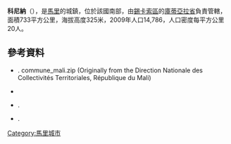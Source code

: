 '''科尼納'''（{{lang-fr|Konina}}），是[[馬里|馬里]]的城鎮，位於該國南部，由[[錫卡索區|錫卡索區]]的[[庫蒂亞拉省|庫蒂亞拉省]]負責管轄，面積733平方公里，海拔高度325米，2009年人口14,786，人口密度每平方公里20人。

==參考資料==
*{{citation | contribution= Common and Fundamental Operational Datasets Registry: Mali | publisher= United Nations Office for the Coordination of Humanitarian Affairs | url= http://cod.humanitarianresponse.info/country-region/mali | access-date= 2015-07-22 | title= 存档副本 | archive-url= https://web.archive.org/web/20121214211137/http://cod.humanitarianresponse.info/country-region/Mali | archive-date= 2012-12-14 | dead-url= yes }}. commune_mali.zip (Originally from the Direction Nationale des Collectivités Territoriales, République du Mali)
*{{citation | url=http://instat.gov.ml/documentation/sikasso.pdf | publisher=République de Mali: Institut National de la Statistique | title=Resultats RGPH 2009 (Région de Sikasso) | language=fr | archiveurl=https://www.webcitation.org/6AnYveESp?url=http://instat.gov.ml/documentation/sikasso.pdf | archivedate=2012年9月19日 | deadurl=no }}
*{{citation | title=Communes de la Région de Sikasso | publisher=Ministère de l’administration territoriale et des collectivités locales, République du Mali | url=http://www.matcl.gov.ml/pdf/ComRegSikasso.pdf | language=fr | archiveurl=https://www.webcitation.org/6AnZ7FgpR?url=http://www.matcl.gov.ml/pdf/ComRegSikasso.pdf | archivedate=2012年9月19日 | deadurl=yes }}.
*{{citation | title=Plan de Sécurité Alimentaire Commune Rurale de Konina 2006-2008 | publisher=Commissariat à la Sécurité Alimentaire, République du Mali, USAID-Mali | year=2006 | url=http://fsg.afre.msu.edu/mali_fd_strtgy/plans/sikasso/koutiala/psa_konina.pdf | language=fr | ref=none | accessdate=2015-07-22 | archive-date=2014-05-19 | archive-url=https://wayback.archive-it.org/all/20140519205054/http://fsg.afre.msu.edu/mali_fd_strtgy/plans/sikasso/koutiala/psa_konina.pdf | dead-url=yes }}.

{{Coord|12|28|45|N|6|10|40|W|display=title}}

{{錫卡索區}}

[[Category:馬里城市|Category:馬里城市]]


{{Mali-geo-stub}}